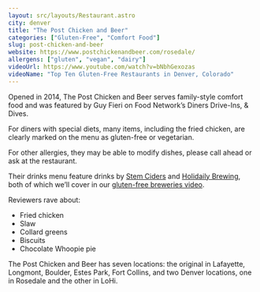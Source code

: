 ```yaml
---
layout: src/layouts/Restaurant.astro
city: denver
title: "The Post Chicken and Beer"
categories: ["Gluten-Free", "Comfort Food"]
slug: post-chicken-and-beer
website: https://www.postchickenandbeer.com/rosedale/
allergens: ["gluten", "vegan", "dairy"]
videoUrl: https://www.youtube.com/watch?v=bNbhGexozas
videoName: "Top Ten Gluten-Free Restaurants in Denver, Colorado"
---
```


Opened in 2014, The Post Chicken and Beer serves family-style comfort food and was featured by Guy Fieri on Food Network’s Diners Drive-Ins, & Dives.

For diners with special diets, many items, including the fried chicken, are clearly marked on the menu as gluten-free or vegetarian.

For other allergies, they may be able to modify dishes, please call ahead or ask at the restaurant.

Their drinks menu feature drinks by [Stem Ciders](/restaurants/denver/stem-ciders-taproom) and [Holidaily Brewing](/restaurants/denver/holidaily-brewing), both of which we’ll cover in our [gluten-free breweries video](https://www.youtube.com/watch?v=OM7Fjw6uJAA).

Reviewers rave about:
* Fried chicken
* Slaw
* Collard greens
* Biscuits
* Chocolate Whoopie pie

The Post Chicken and Beer has seven locations: the original in Lafayette, Longmont, Boulder, Estes Park, Fort Collins, and two Denver locations, one in Rosedale and the other in LoHi.

